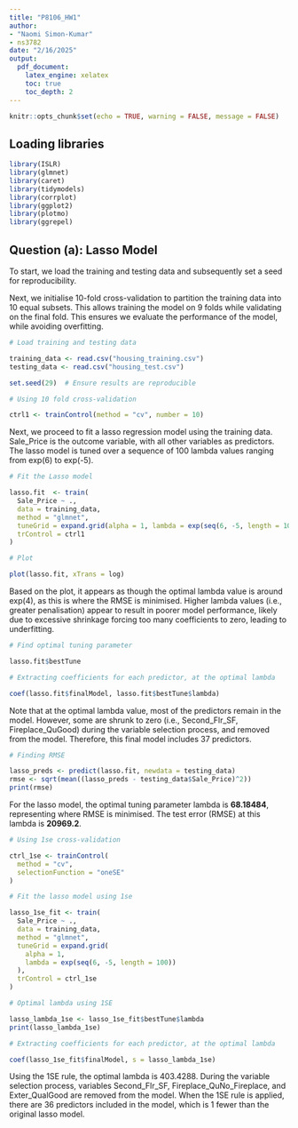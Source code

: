 ```yaml
---
title: "P8106_HW1"
author:
- "Naomi Simon-Kumar"
- ns3782
date: "2/16/2025"
output:
  pdf_document:
    latex_engine: xelatex
    toc: true
    toc_depth: 2
---
```


```r

knitr::opts_chunk$set(echo = TRUE, warning = FALSE, message = FALSE)

```

## Loading libraries

```r

library(ISLR)
library(glmnet)
library(caret)
library(tidymodels)
library(corrplot)
library(ggplot2)
library(plotmo)
library(ggrepel)

```

## Question (a): Lasso Model

To start, we load the training and testing data and subsequently set a seed for reproducibility.

Next, we initialise 10-fold cross-validation to partition the training data into 10 equal subsets. This allows training the model on 9 folds while validating on the final fold. This ensures we evaluate the performance of the model, while avoiding overfitting.

```r

# Load training and testing data

training_data <- read.csv("housing_training.csv")
testing_data <- read.csv("housing_test.csv")

set.seed(29)  # Ensure results are reproducible

# Using 10 fold cross-validation

ctrl1 <- trainControl(method = "cv", number = 10)

```

Next, we proceed to fit a lasso regression model using the training data. Sale_Price is the outcome variable, with all other variables as predictors. The lasso model is tuned over a sequence of 100 lambda values ranging from exp(6) to exp(-5).

```r

# Fit the Lasso model

lasso.fit  <- train(
  Sale_Price ~ .,
  data = training_data,
  method = "glmnet",
  tuneGrid = expand.grid(alpha = 1, lambda = exp(seq(6, -5, length = 100))),
  trControl = ctrl1
)

# Plot

plot(lasso.fit, xTrans = log)

```

Based on the plot, it appears as though the optimal lambda value is around exp(4), as this is where the RMSE is minimised. Higher lambda values (i.e., greater penalisation) appear to result in poorer model performance, likely due to excessive shrinkage forcing too many coefficients to zero, leading to underfitting.

```r

# Find optimal tuning parameter

lasso.fit$bestTune

# Extracting coefficients for each predictor, at the optimal lambda

coef(lasso.fit$finalModel, lasso.fit$bestTune$lambda)

```

Note that at the optimal lambda value, most of the predictors remain in the model. However, some are shrunk to zero (i.e., Second_Flr_SF, Fireplace_QuGood) during the variable selection process, and removed from the model. Therefore, this final model includes 37 predictors.

```r

# Finding RMSE

lasso_preds <- predict(lasso.fit, newdata = testing_data)  
rmse <- sqrt(mean((lasso_preds - testing_data$Sale_Price)^2))
print(rmse)

```

For the lasso model, the optimal tuning parameter lambda is **68.18484**, representing where RMSE is minimised. The test error (RMSE) at this lambda is **20969.2**.

```r

# Using 1se cross-validation

ctrl_1se <- trainControl(
  method = "cv",
  selectionFunction = "oneSE"  
)

# Fit the lasso model using 1se

lasso_1se_fit <- train(
  Sale_Price ~ .,
  data = training_data,
  method = "glmnet",
  tuneGrid = expand.grid(
    alpha = 1,
    lambda = exp(seq(6, -5, length = 100))  
  ),
  trControl = ctrl_1se
)

# Optimal lambda using 1SE 

lasso_lambda_1se <- lasso_1se_fit$bestTune$lambda
print(lasso_lambda_1se)

# Extracting coefficients for each predictor, at the optimal lambda

coef(lasso_1se_fit$finalModel, s = lasso_lambda_1se)

```

Using the 1SE rule, the optimal lambda is 403.4288. During the variable selection process, variables Second_Flr_SF, Fireplace_QuNo_Fireplace, and Exter_QualGood are removed from the model.
When the 1SE rule is applied, there are 36 predictors included in the model, which is 1 fewer than the original lasso model.
